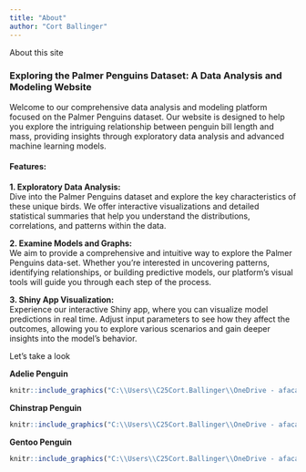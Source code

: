 ```yaml
---
title: "About"
author: "Cort Ballinger"
---
```


About this site

### **Exploring the Palmer Penguins Dataset: A Data Analysis and Modeling Website**

Welcome to our comprehensive data analysis and modeling platform focused on the Palmer Penguins dataset. Our website is designed to help you explore the intriguing relationship between penguin bill length and mass, providing insights through exploratory data analysis and advanced machine learning models.

#### **Features:**

**1. Exploratory Data Analysis:**\
Dive into the Palmer Penguins dataset and explore the key characteristics of these unique birds. We offer interactive visualizations and detailed statistical summaries that help you understand the distributions, correlations, and patterns within the data.

**2. Examine Models and Graphs:**\
We aim to provide a comprehensive and intuitive way to explore the Palmer Penguins data-set. Whether you're interested in uncovering patterns, identifying relationships, or building predictive models, our platform's visual tools will guide you through each step of the process.

**3. Shiny App Visualization:**\
Experience our interactive Shiny app, where you can visualize model predictions in real time. Adjust input parameters to see how they affect the outcomes, allowing you to explore various scenarios and gain deeper insights into the model's behavior.

Let's take a look

**Adelie Penguin**

```r
knitr::include_graphics("C:\\Users\\C25Cort.Ballinger\\OneDrive - afacademy.af.edu\\Pictures\\adele.jpg")


```

**Chinstrap Penguin**

```r
knitr::include_graphics("C:\\Users\\C25Cort.Ballinger\\OneDrive - afacademy.af.edu\\Pictures\\chinstrap.jpg")

```

**Gentoo Penguin**

```r
knitr::include_graphics("C:\\Users\\C25Cort.Ballinger\\OneDrive - afacademy.af.edu\\Pictures\\gentoo.jpg")
```
